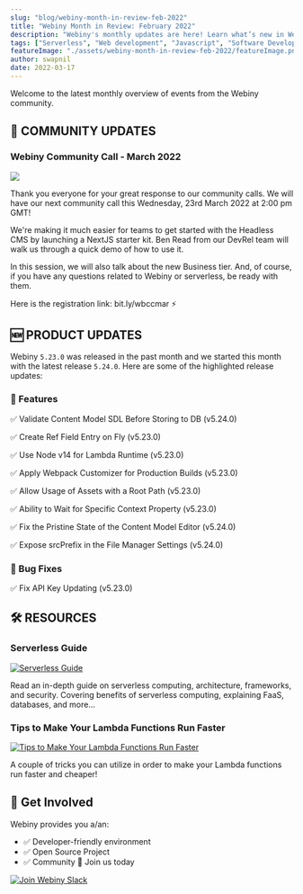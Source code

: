 ```yaml
---
slug: "blog/webiny-month-in-review-feb-2022"
title: "Webiny Month in Review: February 2022"
description: "Webiny's monthly updates are here! Learn what’s new in Webiny and community updates from February month!"
tags: ["Serverless", "Web development", "Javascript", "Software Development", "GraphQL"]
featureImage: "./assets/webiny-month-in-review-feb-2022/featureImage.png"
author: swapnil
date: 2022-03-17
---
```


Welcome to the latest monthly overview of events from the Webiny community.

## 🙌 COMMUNITY UPDATES

### Webiny Community Call - March 2022

[![](./assets/webiny-month-in-review-feb-2022/march-community-call.png)](https://bit.ly/wbccmar)


Thank you everyone for your great response to our community calls.
We will have our next community call this Wednesday, 23rd March 2022 at 2:00 pm GMT! 

We're making it much easier for teams to get started with the Headless CMS by launching a NextJS starter kit. Ben Read from our DevRel team will walk us through a quick demo of how to use it.

In this session, we will also talk about the new Business tier. And, of course, if you have any questions related to Webiny or serverless, be ready with them.

Here is the registration link: <ExternalLink href="https://bit.ly/wbccmar">bit.ly/wbccmar</ExternalLink> ⚡

## 🆕 PRODUCT UPDATES

Webiny `5.23.0` was released in the past month and we started this month with the latest release `5.24.0`. Here are some of the highlighted release updates:

### 🚀 Features

✅ Validate Content Model SDL Before Storing to DB (v5.24.0)

✅ Create Ref Field Entry on Fly (v5.23.0)

✅ Use Node v14 for Lambda Runtime (v5.23.0)

✅ Apply Webpack Customizer for Production Builds (v5.23.0)

✅ Allow Usage of Assets with a Root Path (v5.23.0)

✅ Ability to Wait for Specific Context Property (v5.23.0)

✅ Fix the Pristine State of the Content Model Editor (v5.24.0)

✅ Expose srcPrefix in the File Manager Settings (v5.24.0)

### 🐞 Bug Fixes

✅ Fix API Key Updating (v5.23.0)

## 🛠️ RESOURCES

### Serverless Guide

[![Serverless Guide](./assets/webiny-month-in-review-feb-2022/serverless-guide.png)](https://www.webiny.com/serverless-knowledge-base/serverless)


Read an in-depth guide on serverless computing, architecture, frameworks, and security. Covering benefits of serverless computing, explaining FaaS, databases, and more...

### Tips to Make Your Lambda Functions Run Faster

[![Tips to Make Your Lambda Functions Run Faster](./assets/webiny-month-in-review-feb-2022/lambda-function.png)](https://www.webiny.com/blog/5-tips-to-make-your-lambda-functions-run-faster-and-cheaper)

A couple of tricks you can utilize in order to make your Lambda functions run faster and cheaper!

## 🤝 Get Involved

Webiny provides you a/an:

- ✅ Developer-friendly environment
- ✅ Open Source Project
- ✅ Community 💛 <ExternalLink href="https://www.webiny.com/slack">Join us today</ExternalLink>

[![Join Webiny Slack](./assets/webiny-month-in-review-feb-2022/join-slack.png)](https://www.webiny.com/slack)

